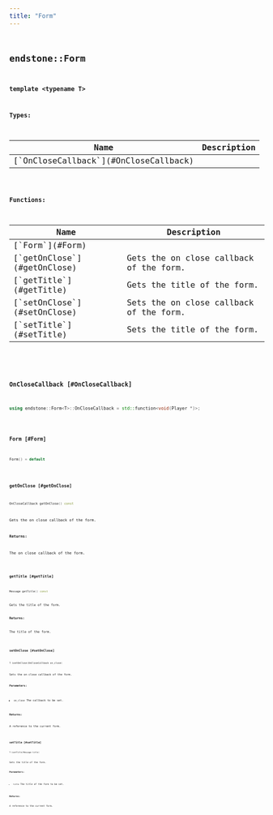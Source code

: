 ```yaml
---
title: "Form"
---
```


## <code className="doc-symbol doc-symbol-class"/> endstone::Form

**template &lt;typename T&gt;**






**Types:**

<table>
<thead>
   <tr>
      <th>Name</th>
      <th>Description</th>
   </tr>
</thead>
<tbody>
<tr key="classendstone_1_1_form_1a2aa24725e41a18e53dc651e46e279e28">
    <td>[`OnCloseCallback`](#OnCloseCallback)</td>
    <td></td>
</tr>
</tbody>
</table>









**Functions:**

<table>
<thead>
   <tr>
      <th>Name</th>
      <th>Description</th>
   </tr>
</thead>
<tbody>
<tr key="classendstone_1_1_form_1a77028f5b2f946a921e9e118da00dbe3a">
    <td>[`Form`](#Form)</td>
    <td></td>
</tr>
<tr key="classendstone_1_1_form_1ad0a5721b99d2d9bd30eec414d9c218b6">
    <td>[`getOnClose`](#getOnClose)</td>
    <td>Gets the on close callback of the form.</td>
</tr>
<tr key="classendstone_1_1_form_1a08c5096cfa0a1fb79c160d3bd0890679">
    <td>[`getTitle`](#getTitle)</td>
    <td>Gets the title of the form.</td>
</tr>
<tr key="classendstone_1_1_form_1aff78b36d4798b8185ea1ff93f6260f63">
    <td>[`setOnClose`](#setOnClose)</td>
    <td>Sets the on close callback of the form.</td>
</tr>
<tr key="classendstone_1_1_form_1a85daf37f20cdd2ce9e5eff9a2179a7e0">
    <td>[`setTitle`](#setTitle)</td>
    <td>Sets the title of the form.</td>
</tr>
</tbody>
</table>

### <code className="doc-symbol doc-symbol-typedef"/> OnCloseCallback [#OnCloseCallback]

```cpp
using endstone::Form<T>::OnCloseCallback = std::function<void(Player *)>;
```
### <code className="doc-symbol doc-symbol-function"/> Form [#Form]

```cpp
Form() = default
```
### <code className="doc-symbol doc-symbol-function"/> getOnClose [#getOnClose]

```cpp
OnCloseCallback getOnClose() const
```

Gets the on close callback of the form.





**Returns:**

The on close callback of the form. 





        
### <code className="doc-symbol doc-symbol-function"/> getTitle [#getTitle]

```cpp
Message getTitle() const
```

Gets the title of the form.





**Returns:**

The title of the form. 





        
### <code className="doc-symbol doc-symbol-function"/> setOnClose [#setOnClose]

```cpp
T &setOnClose(OnCloseCallback on_close)
```

Sets the on close callback of the form.





**Parameters:**


* `on_close` The callback to be set. 



**Returns:**

A reference to the current form. 





        
### <code className="doc-symbol doc-symbol-function"/> setTitle [#setTitle]

```cpp
T &setTitle(Message title)
```

Sets the title of the form.





**Parameters:**


* `title` The title of the form to be set. 



**Returns:**

A reference to the current form. 





        